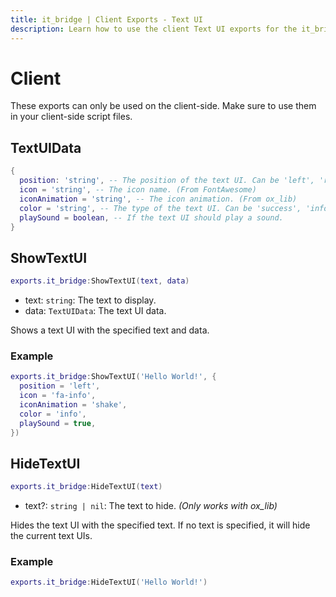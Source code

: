 ```yaml
---
title: it_bridge | Client Exports - Text UI
description: Learn how to use the client Text UI exports for the it_bridge resource.
---
```



# Client
<Callout type="warning">
  These exports can only be used on the client-side. Make sure to use them in your client-side script files.
</Callout>

## TextUIData
```lua
{
  position: 'string', -- The position of the text UI. Can be 'left', 'right'.
  icon = 'string', -- The icon name. (From FontAwesome)
  iconAnimation = 'string', -- The icon animation. (From ox_lib)
  color = 'string', -- The type of the text UI. Can be 'success', 'info', 'error'.
  playSound = boolean, -- If the text UI should play a sound.
}
```

## ShowTextUI
```lua
exports.it_bridge:ShowTextUI(text, data)
```
- text: `string`: The text to display.
- data: `TextUIData`: The text UI data.

Shows a text UI with the specified text and data.

### Example
```lua
exports.it_bridge:ShowTextUI('Hello World!', {
  position = 'left',
  icon = 'fa-info',
  iconAnimation = 'shake',
  color = 'info',
  playSound = true,
})
```

## HideTextUI
```lua
exports.it_bridge:HideTextUI(text)
```
- text?: `string | nil`: The text to hide. *(Only works with ox_lib)*

Hides the text UI with the specified text. If no text is specified, it will hide the current text UIs.

### Example
```lua
exports.it_bridge:HideTextUI('Hello World!')
```